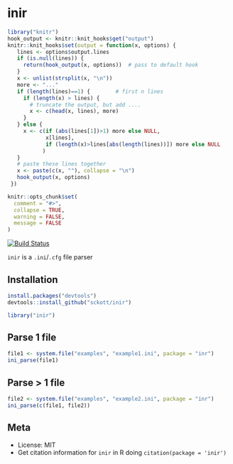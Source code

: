inir
=====

```r
library("knitr")
hook_output <- knitr::knit_hooks$get("output")
knitr::knit_hooks$set(output = function(x, options) {
   lines <- options$output.lines
   if (is.null(lines)) {
     return(hook_output(x, options))  # pass to default hook
   }
   x <- unlist(strsplit(x, "\n"))
   more <- "..."
   if (length(lines)==1) {        # first n lines
     if (length(x) > lines) {
       # truncate the output, but add ....
       x <- c(head(x, lines), more)
     }
   } else {
     x <- c(if (abs(lines[1])>1) more else NULL, 
            x[lines], 
            if (length(x)>lines[abs(length(lines))]) more else NULL
           )
   }
   # paste these lines together
   x <- paste(c(x, ""), collapse = "\n")
   hook_output(x, options)
 })

knitr::opts_chunk$set(
  comment = "#>",
  collapse = TRUE,
  warning = FALSE,
  message = FALSE
)
```

[![Build Status](https://api.travis-ci.org/sckott/rini.png?branch=master)](https://travis-ci.org/sckott/rini)

`inir` is a `.ini`/`.cfg` file parser

## Installation

```r
install.packages("devtools")
devtools::install_github("sckott/inir")
```

```r
library("inir")
```

## Parse 1 file

```r
file1 <- system.file("examples", "example1.ini", package = "inr")
ini_parse(file1)
```

## Parse > 1 file

```r
file2 <- system.file("examples", "example2.ini", package = "inr")
ini_parse(c(file1, file2))
```

## Meta

* License: MIT
* Get citation information for `inir` in R doing `citation(package = 'inir')`
